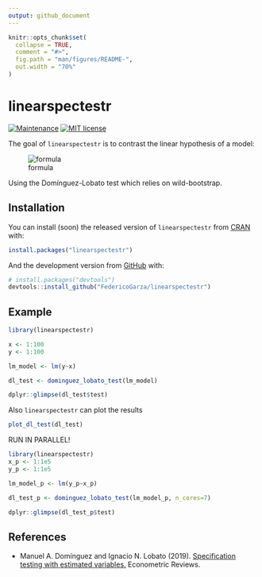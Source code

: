 ```yaml
---
output: github_document
---
```


<!-- README.md is generated from README.Rmd. Please edit that file -->

```r
knitr::opts_chunk$set(
  collapse = TRUE,
  comment = "#>",
  fig.path = "man/figures/README-",
  out.width = "70%"
)
```
# linearspectestr

<!-- badges: start -->
[![Maintenance](https://img.shields.io/badge/Maintained%3F-yes-green.svg)](https://GitHub.com/FedericoGarza/linearspectestr/commits)
[![MIT license](https://img.shields.io/badge/License-MIT-blue.svg)](https://lbesson.mit-license.org/)

<!-- badges: end -->

The goal of `linearspectestr` is to contrast the linear hypothesis of a model:


![formula](man/figures/CodeCogsEqn.gif)


Using the Domínguez-Lobato test which relies on wild-bootstrap.

## Installation

You can install (soon) the released version of `linearspectestr` from [CRAN](https://CRAN.R-project.org) with:

``` r
install.packages("linearspectestr")
```

And the development version from [GitHub](https://github.com/) with:

``` r
# install.packages("devtools")
devtools::install_github("FedericoGarza/linearspectestr")
```
## Example



```r
library(linearspectestr)

x <- 1:100
y <- 1:100

lm_model <- lm(y~x)

dl_test <- dominguez_lobato_test(lm_model)

```

```r
dplyr::glimpse(dl_test$test)
```

Also `linearspectestr` can plot the results

```r
plot_dl_test(dl_test)
```

RUN IN PARALLEL!

```r
library(linearspectestr)
x_p <- 1:1e5
y_p <- 1:1e5

lm_model_p <- lm(y_p~x_p)

dl_test_p <- dominguez_lobato_test(lm_model_p, n_cores=7)

```

```r
dplyr::glimpse(dl_test_p$test)
```


## References

* Manuel A. Domínguez and Ignacio N. Lobato (2019). [Specification testing with estimated variables.](https://www.tandfonline.com/doi/citedby/10.1080/07474938.2019.1687116?) Econometric Reviews.
